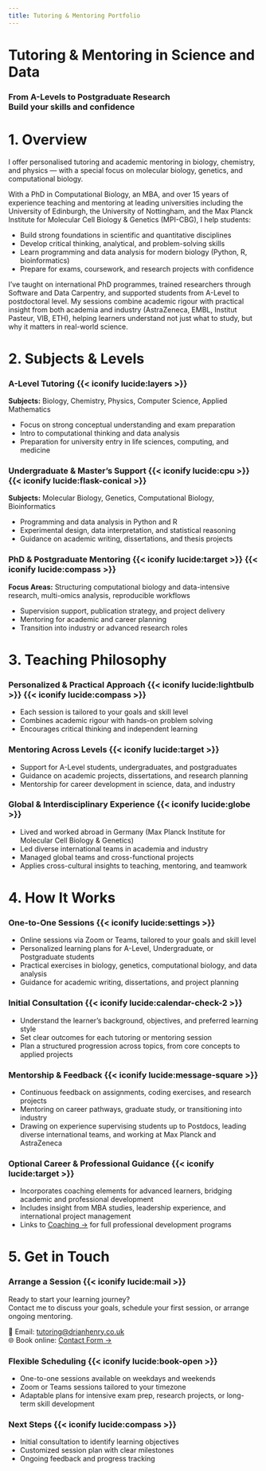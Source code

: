 ```yaml
---
title: Tutoring & Mentoring Portfolio
---
```


<!-- Hero Section -->
<div class="parallax light-overlay" style="background-image: url('images/hero-tutoring.jpg'); --overlay-opacity: 0.35;">
  <div class="overlay">
   <h1>Tutoring & Mentoring in Science and Data</h1>
   <h3>From A-Levels to Postgraduate Research <br> Build your skills and confidence</h3>
  </div>
</div>

# 1. Overview

<div class="service-card card">

I offer personalised tutoring and academic mentoring in biology, chemistry, and physics — with a special focus on molecular biology, genetics, and computational biology.

With a PhD in Computational Biology, an MBA, and over 15 years of experience teaching and mentoring at leading universities including the University of Edinburgh, the University of Nottingham, and the Max Planck Institute for Molecular Cell Biology & Genetics (MPI-CBG), I help students:

- Build strong foundations in scientific and quantitative disciplines
- Develop critical thinking, analytical, and problem-solving skills
- Learn programming and data analysis for modern biology (Python, R, bioinformatics)
- Prepare for exams, coursework, and research projects with confidence

I’ve taught on international PhD programmes, trained researchers through Software and Data Carpentry, and supported students from A-Level to postdoctoral level. My sessions combine academic rigour with practical insight from both academia and industry (AstraZeneca, EMBL, Institut Pasteur, VIB, ETH), helping learners understand not just what to study, but why it matters in real-world science.

</div>

# 2. Subjects & Levels

<div class="card-grid">

<div class="service-card card">

### A-Level Tutoring {{< iconify lucide:layers >}}

**Subjects:** Biology, Chemistry, Physics, Computer Science, Applied Mathematics

- Focus on strong conceptual understanding and exam preparation
- Intro to computational thinking and data analysis
- Preparation for university entry in life sciences, computing, and medicine

</div>

<div class="service-card card">

### Undergraduate & Master’s Support {{< iconify lucide:cpu >}} {{< iconify lucide:flask-conical >}}

**Subjects:** Molecular Biology, Genetics, Computational Biology, Bioinformatics

- Programming and data analysis in Python and R
- Experimental design, data interpretation, and statistical reasoning
- Guidance on academic writing, dissertations, and thesis projects

</div>

<div class="service-card card">

### PhD & Postgraduate Mentoring {{< iconify lucide:target >}} {{< iconify lucide:compass >}}

**Focus Areas:** Structuring computational biology and data-intensive research, multi-omics analysis, reproducible workflows

- Supervision support, publication strategy, and project delivery
- Mentoring for academic and career planning
- Transition into industry or advanced research roles

</div>

</div>

# 3. Teaching Philosophy

<div class="card-grid">

<div class="service-card card">

### Personalized & Practical Approach {{< iconify lucide:lightbulb >}} {{< iconify lucide:compass >}}

- Each session is tailored to your goals and skill level
- Combines academic rigour with hands-on problem solving
- Encourages critical thinking and independent learning

</div>

<div class="service-card card">

### Mentoring Across Levels {{< iconify lucide:target >}}

- Support for A-Level students, undergraduates, and postgraduates
- Guidance on academic projects, dissertations, and research planning
- Mentorship for career development in science, data, and industry

</div>

<div class="service-card card">

### Global & Interdisciplinary Experience {{< iconify lucide:globe >}}

- Lived and worked abroad in Germany (Max Planck Institute for Molecular Cell Biology & Genetics)
- Led diverse international teams in academia and industry
- Managed global teams and cross-functional projects
- Applies cross-cultural insights to teaching, mentoring, and teamwork

</div>

</div>

# 4. How It Works

<div class="card-grid">

<div class="service-card card">

### One-to-One Sessions {{< iconify lucide:settings >}}

- Online sessions via Zoom or Teams, tailored to your goals and skill level
- Personalized learning plans for A-Level, Undergraduate, or Postgraduate students
- Practical exercises in biology, genetics, computational biology, and data analysis
- Guidance for academic writing, dissertations, and project planning

</div>

<div class="service-card card">

### Initial Consultation {{< iconify lucide:calendar-check-2 >}}

- Understand the learner’s background, objectives, and preferred learning style
- Set clear outcomes for each tutoring or mentoring session
- Plan a structured progression across topics, from core concepts to applied projects

</div>

<div class="service-card card">

### Mentorship & Feedback {{< iconify lucide:message-square >}}

- Continuous feedback on assignments, coding exercises, and research projects
- Mentoring on career pathways, graduate study, or transitioning into industry
- Drawing on experience supervising students up to Postdocs, leading diverse international teams, and working at Max Planck and AstraZeneca

</div>

<div class="service-card card">

### Optional Career & Professional Guidance {{< iconify lucide:target >}}

- Incorporates coaching elements for advanced learners, bridging academic and professional development
- Includes insight from MBA studies, leadership experience, and international project management
- Links to [Coaching →](https://coaching.drianhenry.co.uk) for full professional development programs

</div>

</div>

# 5. Get in Touch

<div class="card-grid">

<div class="service-card card">

### Arrange a Session {{< iconify lucide:mail >}}

Ready to start your learning journey?  
Contact me to discuss your goals, schedule your first session, or arrange ongoing mentoring.

📧 Email: [tutoring@drianhenry.co.uk](mailto:tutoring@drianhenry.co.uk)  
🌐 Book online: [Contact Form →](contact.qmd)

</div>

<div class="service-card card">

### Flexible Scheduling {{< iconify lucide:book-open >}}

- One-to-one sessions available on weekdays and weekends
- Zoom or Teams sessions tailored to your timezone
- Adaptable plans for intensive exam prep, research projects, or long-term skill development

</div>

<div class="service-card card">

### Next Steps {{< iconify lucide:compass >}}

- Initial consultation to identify learning objectives
- Customized session plan with clear milestones
- Ongoing feedback and progress tracking

</div>

</div>